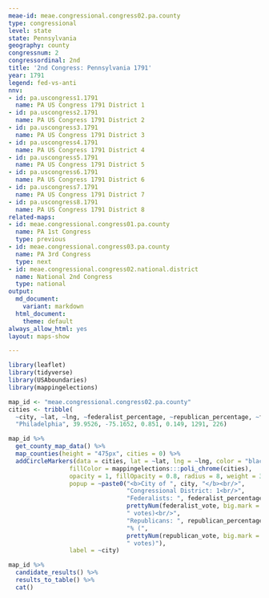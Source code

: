 ```yaml
---
meae-id: meae.congressional.congress02.pa.county
type: congressional
level: state
state: Pennsylvania
geography: county
congressnum: 2
congressordinal: 2nd
title: '2nd Congress: Pennsylvania 1791'
year: 1791
legend: fed-vs-anti
nnv:
- id: pa.uscongress1.1791
  name: PA US Congress 1791 District 1
- id: pa.uscongress2.1791
  name: PA US Congress 1791 District 2
- id: pa.uscongress3.1791
  name: PA US Congress 1791 District 3
- id: pa.uscongress4.1791
  name: PA US Congress 1791 District 4
- id: pa.uscongress5.1791
  name: PA US Congress 1791 District 5
- id: pa.uscongress6.1791
  name: PA US Congress 1791 District 6
- id: pa.uscongress7.1791
  name: PA US Congress 1791 District 7
- id: pa.uscongress8.1791
  name: PA US Congress 1791 District 8
related-maps:
- id: meae.congressional.congress01.pa.county
  name: PA 1st Congress
  type: previous
- id: meae.congressional.congress03.pa.county
  name: PA 3rd Congress
  type: next
- id: meae.congressional.congress02.national.district
  name: National 2nd Congress
  type: national
output:
  md_document:
    variant: markdown
  html_document:
    theme: default
always_allow_html: yes
layout: maps-show

---
```


```r
library(leaflet)
library(tidyverse)
library(USAboundaries)
library(mappingelections)

map_id <- "meae.congressional.congress02.pa.county"
cities <- tribble(
  ~city, ~lat, ~lng, ~federalist_percentage, ~republican_percentage, ~federalist_vote, ~republican_vote,
  "Philadelphia", 39.9526, -75.1652, 0.851, 0.149, 1291, 226)
```

<div class="map">

```r
map_id %>%
  get_county_map_data() %>%
  map_counties(height = "475px", cities = 0) %>% 
  addCircleMarkers(data = cities, lat = ~lat, lng = ~lng, color = "black",
                 fillColor = mappingelections:::poli_chrome(cities),
                 opacity = 1, fillOpacity = 0.8, radius = 8, weight = 3,
                 popup = ~paste0("<b>City of ", city, "</b><br/>",
                                 "Congressional District: 1<br/>",
                                 "Federalists: ", federalist_percentage * 100, "% (", 
                                 prettyNum(federalist_vote, big.mark = ","), 
                                 " votes)<br/>",
                                 "Republicans: ", republican_percentage * 100,
                                 "% (", 
                                 prettyNum(republican_vote, big.mark = ","),
                                 " votes)"),
                 label = ~city) 
```

</div>

<div class="results-table">

```r
map_id %>%
  candidate_results() %>%
  results_to_table() %>%
  cat()
```

</div>
